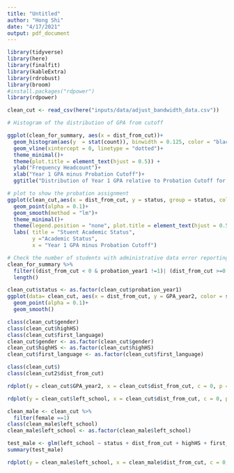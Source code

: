 ```yaml
---
title: "Untitled"
author: "Hong Shi"
date: "4/17/2021"
output: pdf_document
---
```

```r
library(tidyverse)
library(here)
library(finalfit)
library(kableExtra)
library(rdrobust)
library(broom)
#install.packages("rdpower")
library(rdpower)
```

```r
clean_cut <- read_csv(here("inputs/data/adjust_bandwidth_data.csv"))
```


```r
# Histogram of the distribution of GPA from cutoff

ggplot(clean_for_summary, aes(x = dist_from_cut))+
  geom_histogram(aes(y  = stat(count)), binwidth = 0.125, color = "black", fill = "#33CCCC")+
  geom_vline(xintercept = 0, linetype = "dotted")+
  theme_minimal()+
  theme(plot.title = element_text(hjust = 0.5)) +
  ylab("Frequency Headcount")+
  xlab("Year 1 GPA minus Probation Cutoff")+
  ggtitle("Distribution of Year 1 GPA relative to Probation Cutoff for All Students")
```

```r
# plot to show the probation assignment
ggplot(clean_cut,aes(x = dist_from_cut, y = status, group = status, color = status))+
  geom_point(alpha = 0.1)+
  geom_smooth(method = "lm")+
  theme_minimal()+
  theme(legend.position = "none", plot.title = element_text(hjust = 0.5))+
  labs( title = "Stuent Academic Status",
        y ="Academic Status",
        x = "Year 1 GPA minus Probation Cutoff")
```
```r
# Check the number of students with administrative data error reporting 
clean_for_summary %>% 
  filter((dist_from_cut < 0 & probation_year1 !=1)| (dist_from_cut >=0 & probation_year1 !=0) ) %>% 
  length()
```

```r
clean_cut$status <- as.factor(clean_cut$probation_year1)
ggplot(data= clean_cut, aes(x = dist_from_cut, y = GPA_year2, color = status))+
  geom_point(alpha = 0.1)+
  geom_smooth()
```
```r
class(clean_cut$gender)
class(clean_cut$highHS)
class(clean_cut$first_language)
clean_cut$gender <- as.factor(clean_cut$gender)
clean_cut$highHS <- as.factor(clean_cut$highHS)
clean_cut$first_language <- as.factor(clean_cut$first_language)

```
```r
class(clean_cut$)
class(clean_cut2$dist_from_cut)

```

```r
rdplot(y = clean_cut$GPA_year2, x = clean_cut$dist_from_cut, c = 0, p = 1, covs = cbind(clean_cut$gender,clean_cut$highHS, clean_cut$first_language), title = "GPA by Year 4")
```
```r
rdplot(y = clean_cut$left_school, x = clean_cut$dist_from_cut, c = 0, p = 1, covs = cbind(clean_cut$gender,clean_cut$highHS, clean_cut$first_language), title = "GPA by Year 4")
```

```r
clean_male <- clean_cut %>% 
  filter(female ==1)
class(clean_male$left_school)
clean_male$left_school <- as.factor(clean_male$left_school)
```

```r
test_male <- glm(left_school ~ status + dist_from_cut + highHS + first_language ,family = "binomial", data = clean_male)
summary(test_male)
```
```r
rdplot(y = clean_male$left_school, x = clean_male$dist_from_cut, c = 0, p = 1, covs = cbind(clean_male$highHS, clean_male$first_language), title = "GPA by Year 4")
```














